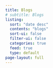 ```yaml
---
title: Blogs
# subtitle: Blogs
listing:
  sort: "date desc"
  contents: "blogs"
  sort-ui: false
  filter-ui: false
  categories: true
  feed: true
  type: default
page-layout: full
---
```

